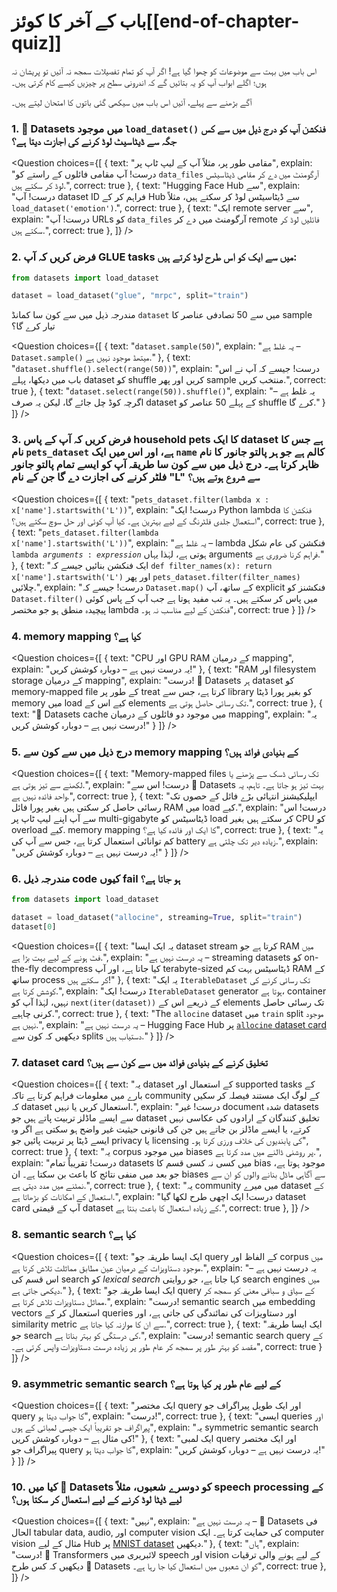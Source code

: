 <!-- DISABLE-FRONTMATTER-SECTIONS -->

# باب کے آخر کا کوئز[[end-of-chapter-quiz]]

<CourseFloatingBanner
    chapter={5}
    classNames="absolute z-10 right-0 top-0"
/>

اس باب میں بہت سے موضوعات کو چھوا گیا ہے! اگر آپ کو تمام تفصیلات سمجھ نہ آئیں تو پریشان نہ ہوں؛ اگلے ابواب آپ کو یہ بتائیں گے کہ اندرونی سطح پر چیزیں کیسے کام کرتی ہیں۔

آگے بڑھنے سے پہلے، آئیں اس باب میں سیکھی گئی باتوں کا امتحان لیتے ہیں۔

### 1. 🤗 Datasets میں موجود `load_dataset()` فنکشن آپ کو درج ذیل میں سے کس جگہ سے ڈیٹاسیٹ لوڈ کرنے کی اجازت دیتا ہے؟

<Question
	choices={[
		{
			text: "مقامی طور پر، مثلاً آپ کے لیپ ٹاپ پر",
			explain: "درست! آپ مقامی فائلوں کے راستے کو <code>data_files</code> آرگومنٹ میں دے کر مقامی ڈیٹاسیٹس لوڈ کر سکتے ہیں.",
			correct: true
		},
		{
			text: "Hugging Face Hub سے",
			explain: "درست! آپ dataset ID فراہم کر کے Hub سے ڈیٹاسیٹس لوڈ کر سکتے ہیں، مثلاً <code>load_dataset('emotion')</code>.",
			correct: true
		},
		{
			text: "ایک remote server سے",
			explain: "درست! آپ URLs کو <code>data_files</code> آرگومنٹ میں دے کر remote فائلیں لوڈ کر سکتے ہیں.",
			correct: true
		},
	]}
/>

### 2. فرض کریں کہ آپ GLUE tasks میں سے ایک کو اس طرح لوڈ کرتے ہیں:

```py
from datasets import load_dataset

dataset = load_dataset("glue", "mrpc", split="train")
```

مندرجہ ذیل میں سے کون سا کمانڈ `dataset` میں سے 50 تصادفی عناصر کا sample تیار کرے گا؟

<Question
	choices={[
		{
			text: "<code>dataset.sample(50)</code>",
			explain: "یہ غلط ہے – <code>Dataset.sample()</code> میتھڈ موجود نہیں ہے."
		},
		{
			text: "<code>dataset.shuffle().select(range(50))</code>",
			explain: "درست! جیسے کہ آپ نے اس باب میں دیکھا، پہلے dataset کو shuffle کریں اور پھر sample منتخب کریں.",
			correct: true
		},
		{
			text: "<code>dataset.select(range(50)).shuffle()</code>",
			explain: "یہ غلط ہے – اگرچہ کوڈ چل جائے گا، لیکن یہ صرف dataset کے پہلے 50 عناصر کو shuffle کرے گا."
		}
	]}
/>

### 3. فرض کریں کہ آپ کے پاس household pets کا ایک dataset ہے جس کا نام `pets_dataset` ہے، اور اس میں ایک `name` کالم ہے جو ہر پالتو جانور کا نام ظاہر کرتا ہے۔ درج ذیل میں سے کون سا طریقہ آپ کو ایسے تمام پالتو جانور فلٹر کرنے کی اجازت دے گا جن کے نام "L" سے شروع ہوتے ہیں؟

<Question
	choices={[
		{
			text: "<code>pets_dataset.filter(lambda x : x['name'].startswith('L'))</code>",
			explain: "درست! ایک Python lambda فنکشن کا استعمال جلدی فلٹرنگ کے لیے بہترین ہے۔ کیا آپ کوئی اور حل سوچ سکتے ہیں؟",
			correct: true
		},
		{
			text: "<code>pets_dataset.filter(lambda x['name'].startswith('L'))</code>",
			explain: "یہ غلط ہے – lambda فنکشن کی عام شکل <code>lambda *arguments* : *expression*</code> ہوتی ہے، لہٰذا یہاں arguments فراہم کرنا ضروری ہے."
		},
		{
			text: "ایک فنکشن بنائیں جیسے کہ <code>def filter_names(x): return x['name'].startswith('L')</code> اور پھر <code>pets_dataset.filter(filter_names)</code> چلائیں.",
			explain: "درست! جیسے کہ <code>Dataset.map()</code> کے ساتھ، آپ explicit فنکشنز کو <code>Dataset.filter()</code> میں پاس کر سکتے ہیں۔ یہ تب مفید ہوتا ہے جب آپ کے پاس کوئی پیچیدہ منطق ہو جو مختصر lambda فنکشن کے لیے مناسب نہ ہو۔",
			correct: true
		}
	]}
/>

### 4. memory mapping کیا ہے؟

<Question
	choices={[
		{
			text: "CPU اور GPU RAM کے درمیان mapping",
			explain: "یہ درست نہیں ہے – دوبارہ کوشش کریں!"
		},
		{
			text: "RAM اور filesystem storage کے درمیان mapping",
			explain: "درست! 🤗 Datasets ہر dataset کو memory-mapped file کے طور پر treat کرتا ہے، جس سے library کو بغیر پورا ڈیٹا memory میں load کیے اس کے elements تک رسائی حاصل ہوتی ہے.",
			correct: true
		},
		{
			text: "🤗 Datasets cache میں موجود دو فائلوں کے درمیان mapping",
			explain: "یہ درست نہیں ہے – دوبارہ کوشش کریں!"
		}
	]}
/>

### 5. درج ذیل میں سے کون سے memory mapping کے بنیادی فوائد ہیں؟

<Question
	choices={[
		{
			text: "Memory-mapped files تک رسائی ڈسک سے پڑھنے یا لکھنے سے تیز ہوتی ہے.",
			explain: "درست! اس سے 🤗 Datasets بہت تیز ہو جاتا ہے۔ تاہم، یہ واحد فائدہ نہیں ہے.",
			correct: true
		},
		{
			text: "ایپلیکیشنز انتہائی بڑے فائل کے حصوں تک رسائی حاصل کر سکتی ہیں بغیر پورا فائل RAM میں load کیے.",
			explain: "درست! اس سے آپ اپنے لیپ ٹاپ پر multi-gigabyte ڈیٹاسیٹس کو load کر سکتے ہیں بغیر CPU کو overload کیے. memory mapping کا ایک اور فائدہ کیا ہے؟",
			correct: true
		},
		{
			text: "یہ کم توانائی استعمال کرتا ہے، جس سے آپ کی battery زیادہ دیر تک چلتی ہے.",
			explain: "یہ درست نہیں ہے – دوبارہ کوشش کریں!"
		}
	]}
/>

### 6. مندرجہ ذیل code کیوں fail ہو جاتا ہے؟

```py
from datasets import load_dataset

dataset = load_dataset("allocine", streaming=True, split="train")
dataset[0]
```

<Question
	choices={[
		{
			text: "یہ ایک ایسا dataset stream کرتا ہے جو RAM میں فٹ ہونے کے لیے بہت بڑا ہے.",
			explain: "یہ درست نہیں ہے – streaming datasets کو on-the-fly decompress کیا جاتا ہے، اور آپ terabyte-sized ڈیٹاسیٹس بہت کم RAM کے ساتھ process کر سکتے ہیں!"
		},
		{
			text: "یہ ایک <code>IterableDataset</code> تک رسائی کرنے کی کوشش کرتا ہے.",
			explain: "درست! ایک <code>IterableDataset</code> generator ہوتا ہے، container نہیں، لہٰذا آپ کو <code>next(iter(dataset))</code> کے ذریعے اس کے elements تک رسائی حاصل کرنی چاہیے.",
			correct: true
		},
		{
			text: "The <code>allocine</code> dataset میں <code>train</code> split موجود نہیں ہے.",
			explain: "یہ درست نہیں ہے – Hugging Face Hub پر [<code>allocine</code> dataset card](https://huggingface.co/datasets/allocine) دیکھیں کہ کون سے splits دستیاب ہیں."
		}
	]}
/>

### 7. dataset card تخلیق کرنے کے بنیادی فوائد میں سے کون سے ہیں؟

<Question
	choices={[
		{
			text: "یہ dataset کے استعمال اور supported tasks کے بارے میں معلومات فراہم کرتا ہے تاکہ community کے لوگ ایک مستند فیصلہ کر سکیں کہ dataset استعمال کریں یا نہیں.",
			explain: "درست! غیر document شدہ datasets سے ایسے ماڈلز تربیت پاتے ہیں جو dataset تخلیق کنندگان کے ارادوں کی عکاسی نہیں کرتے، یا ایسے ماڈلز بن جاتے ہیں جن کی قانونی حیثیت غیر واضح ہو سکتی ہے اگر وہ ایسے ڈیٹا پر تربیت پائیں جو privacy یا licensing کی پابندیوں کی خلاف ورزی کرتا ہو۔",
			correct: true
		},
		{
			text: "یہ corpus میں موجود biases پر روشنی ڈالنے میں مدد کرتا ہے.",
			explain: "درست! تقریباً تمام datasets میں کسی نہ کسی قسم کا bias موجود ہوتا ہے، جو بعد میں منفی نتائج کا باعث بن سکتا ہے۔ ان biases سے آگاہی ماڈل بنانے والوں کو ان سے نمٹنے میں مدد دیتی ہے.",
			correct: true
		},
		{
			text: "یہ community میں میرے dataset کے استعمال کے امکانات کو بڑھاتا ہے.",
			explain: "درست! ایک اچھی طرح لکھا گیا dataset card آپ کے قیمتی dataset کے زیادہ استعمال کا باعث بنتا ہے.",
			correct: true
		},
	]}
/>

### 8. semantic search کیا ہے؟

<Question
	choices={[
		{
			text: "ایک ایسا طریقہ جو query کے الفاظ اور corpus میں موجود دستاویزات کے درمیان عین مطابق مماثلت تلاش کرتا ہے.",
			explain: "یہ درست نہیں ہے – اس قسم کی search کو *lexical search* کہا جاتا ہے، جو روایتی search engines میں دیکھی جاتی ہے."
		},
		{
			text: "ایک ایسا طریقہ جو query کے سیاق و سباقی معنی کو سمجھ کر مماثل دستاویزات تلاش کرتا ہے.",
			explain: "درست! semantic search میں embedding vectors استعمال کر کے queries اور دستاویزات کی نمائندگی کی جاتی ہے، اور similarity metric سے ان کا موازنہ کیا جاتا ہے.",
			correct: true
		},
		{
			text: "ایک ایسا طریقہ جو search کی درستگی کو بہتر بناتا ہے.",
			explain: "درست! semantic search query کے مقصد کو بہتر طور پر سمجھ کر عام طور پر زیادہ درست دستاویزات واپس کرتی ہے۔",
			correct: true
		}
	]}
/>

### 9. asymmetric semantic search کے لیے عام طور پر کیا ہوتا ہے؟

<Question
	choices={[
		{
			text: "ایک مختصر query اور ایک طویل پیراگراف جو query کا جواب دیتا ہو",
			explain: "درست!",
			correct: true
		},
		{
			text: "ایسی queries اور پیراگراف جو تقریباً ایک جیسی لمبائی کے ہوں",
			explain: "یہ symmetric semantic search کی مثال ہے – دوبارہ کوشش کریں!"
		},
		{
			text: "ایک لمبی query اور ایک مختصر پیراگراف جو query کا جواب دیتا ہو",
			explain: "یہ درست نہیں ہے – دوبارہ کوشش کریں!"
		}
	]}
/>

### 10. کیا میں 🤗 Datasets کو دوسرے شعبوں، مثلاً speech processing کے لیے ڈیٹا لوڈ کرنے کے لیے استعمال کر سکتا ہوں؟

<Question
	choices={[
		{
			text: "نہیں",
			explain: "یہ درست نہیں ہے – 🤗 Datasets فی الحال tabular data, audio, اور computer vision کی حمایت کرتا ہے۔ ایک computer vision مثال کے لیے Hub پر [MNIST dataset](https://huggingface.co/datasets/mnist) دیکھیں."
		},
		{
			text: "ہاں",
			explain: "درست! 🤗 Transformers لائبریری میں speech اور vision کے لیے ہونے والی ترقیات دیکھیں کہ کس طرح 🤗 Datasets کو ان شعبوں میں استعمال کیا جا رہا ہے۔",
			correct: true
		},
	]}
/>